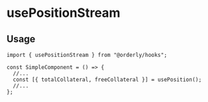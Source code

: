
<Meta of={PositionHookStories} />

# usePositionStream

## Usage

```tsx
import { usePositionStream } from "@orderly/hooks";

const SimpleComponent = () => {
  //...
  const [{ totalCollateral, freeCollateral }] = usePosition();
  //...
};
```

<Canvas of={PositionHookStories.Default} />
